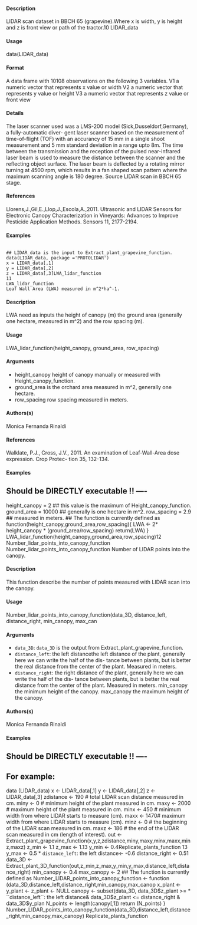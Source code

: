 
#### Description 

LIDAR scan dataset in BBCH 65 (grapevine).Where x is width, y is height and z is front view or
path of the tractor.10
LIDAR_data

#### Usage 

data(LIDAR_data)

#### Format 

A data frame with 10108 observations on the following 3 variables.
V1 a numeric vector that represents x value or width
V2 a numeric vector that represents y value or height
V3 a numeric vector that represents z value or front view

#### Details 

The laser scanner used was a LMS-200 model (Sick,Dusseldorf,Germany), a fully-automatic diver-
gent laser scanner based on the measurement of time-of-flight (TOF) with an accurancy of 15 mm
in a single shoot measurement and 5 mm standard deviation in a range upto 8m. The time between
the transmission and the reception of the pulsed near-infrared laser beam is used to measure the
distance between the scanner and the reflecting object surface. The laser beam is deflected by a
rotating mirror turning at 4500 rpm, which results in a fan shaped scan pattern where the maximum
scanning angle is 180 degree.
Source
LIDAR scan in BBCH 65 stage.

#### References 

Llorens,J.,Gil,E.,Llop,J.,Escola,A.,2011. Ultrasonic and LIDAR Sensors for Electronic Canopy
Characterization in Vineyards: Advances to Improve Pesticide Application Methods. Sensors 11,
2177-2194.

#### Examples 
<pre><code>
## LIDAR_data is the input to Extract_plant_grapevine_function.
data(LIDAR_data, package ='PROTOLIDAR')
x = LIDAR_data[,1]
y = LIDAR_data[,2]
z = LIDAR_data[,3]LWA_lidar_function
11
LWA_lidar_function
Leaf Wall Area (LWA) measured in m^2*ha^-1.
</code></pre>
#### Description 

LWA need as inputs the height of canopy (m) the ground area (generally one hectare, measured in
m^2) and the row spacing (m).

#### Usage 

LWA_lidar_function(height_canopy, ground_area, row_spacing)

#### Arguments 

* height_canopy height of canopy manually or measured with Height_canopy_function.
* ground_area is the orchard area measured in m^2, generally one hectare.
* row_spacing row spacing measured in meters.

#### Authors(s) 

Monica Fernanda Rinaldi

#### References 

Walklate, P.J., Cross, J.V., 2011. An examination of Leaf-Wall-Area dose expression. Crop Protec-
tion 35, 132-134.

#### Examples 

## Should be DIRECTLY executable !! ----
height_canopy = 2 ## this value is the maximum of Height_canopy_function.
ground_area = 10000 ## generally is one hectare in m^2.
row_spacing = 2.9 ## measured in meters.
## The function is currently defined as
function(height_canopy,ground_area,row_spacing){
LWA <- 2* height_canopy * (ground_area/row_spacing)
return(LWA)
}
LWA_lidar_function(height_canopy,ground_area,row_spacing)12
Number_lidar_points_into_canopy_function
Number_lidar_points_into_canopy_function
Number of LIDAR points into the canopy.

#### Description 

This function describe the number of points measured with LIDAR scan into the canopy.

#### Usage 

Number_lidar_points_into_canopy_function(data_3D, distance_left, distance_right, min_canopy, max_can

#### Arguments 

* ``data_3D``:  ``data_3D`` is the output from Extract_plant_grapevine_function.
* ``distance_left``:  the left distancethe left distance of the plant, generally here we can write the half of the dis-
tance between plants, but is better the real distance from the center of the plant.
Measured in meters.
* ``distance_right``:  the right distance of the plant, generally here we can write the half of the dis-
tance between plants, but is better the real distance from the center of the plant.
Measured in meters.
min_canopy the minimum height of the canopy.
max_canopy the maximum height of the canopy.

#### Authors(s) 

Monica Fernanda Rinaldi

#### Examples 

## Should be DIRECTLY executable !! ----
## For example:
data (LIDAR_data)
x <- LIDAR_data[,1]
y <- LIDAR_data[,2]
z <- LIDAR_data[,3]
zdistance <- 190 # total LIDAR scan distance measured in cm.
miny <- 0 # minimum height of the plant measured in cm.
maxy <- 2000 # maximum height of the plant measured in cm.
minx <- 450 # minimum width from where LIDAR starts to measure (cm).
maxx <- 1470# maximum width from where LIDAR starts to measure (cm).
minz <- 0 # the beginning of the LIDAR scan measured in cm.
maxz <- 186 # the end of the LIDAR scan measured in cm (length of interest).
out <- Extract_plant_grapevine_function(x,y,z,zdistance,miny,maxy,minx,maxx,minz,maxz)
z_min <- 1.1
z_max <- 1.13
y_min <- 0.4Replicate_plants_function
13
y_max <- 0.5
* ``distance_left``:  the left distance<- -0.6
distance_right <- 0.51
data_3D <- Extract_plant_3D_function(out,z_min,z_max,y_min,y_max,distance_left,distance_right)
min_canopy <- 0.4
max_canopy <- 2
## The function is currently defined as
Number_LIDAR_points_into_canopy_function <- function (data_3D,distance_left,distance_right,min_canopy,max_canop
x_plant <- y_plant <- z_plant <- NULL
canopy <- subset(data_3D, data_3D$z_plant >= * ``distance_left``:  the left distance& data_3D$z_plant <= distance_right & data_3D$y_plan
N_points <- length(canopy[,1])
return (N_points)
}
Number_LIDAR_points_into_canopy_function(data_3D,distance_left,distance_right,min_canopy,max_canopy)
Replicate_plants_function
